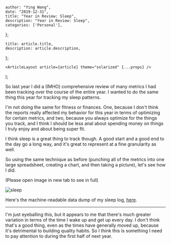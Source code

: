 

    author: "Ying Wang",
    date: "2019-12-31",
    title: "Year in Review: Sleep",
    description: "Year in Review: Sleep",
    categories: ['Personal'],
};

    title: article.title,
    description: article.description,
};

    <ArticleLayout article={article} theme="solarized" {...props} />
);


So last year I did a (IMHO) comprehensive review of many metrics I had been
tracking over the course of the entire year. I wanted to do the same thing this
year for tracking my sleep patterns.

I'm not doing the same for fitness or finances. One, because I don't think the
reports really affected my behavior for this year in terms of optimizing for
certain metrics, and two, because you always optimize for the things you track,
and I think I should be less anal about spending money on things I truly enjoy
and about being super fit.

I think sleep is a great thing to track though. A good start and a good end to
the day go a long way, and it's great to represent at a fine granularity as
well.

So using the same technique as before (punching all of the metrics into one
large spreadsheet, creating a chart, and then taking a picture), let's see how I
did.

(Please open image in new tab to see in full)

![sleep](/img/posts/2019/12/31/old_years_review_sleep_1.png)

Here's the machine-readable data dump of my sleep log,
[here](/misc/posts/2019/12/31/sleep.csv).

__________

I'm just eyeballing this, but it appears to me that there's much greater
variation in terms of the time I wake up and get up every day. I don't think
that's a good thing, even as the times have generally moved up, because it's
detrimental to building quality habits. So I think this is something I need to
pay attention to during the first half of next year.
